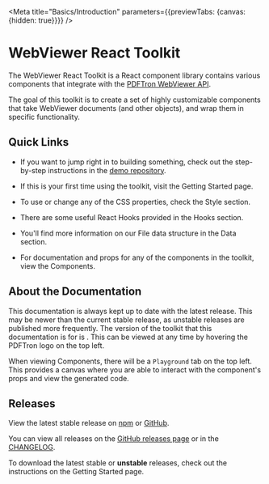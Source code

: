 
<Meta title="Basics/Introduction" parameters={{previewTabs: {canvas: {hidden: true}}}} />

# WebViewer React Toolkit

The WebViewer React Toolkit is a React component library contains various
components that integrate with the
[PDFTron WebViewer API](https://www.pdftron.com/documentation/web/).

The goal of this toolkit is to create a set of highly customizable components
that take WebViewer documents (and other objects), and wrap them in specific
functionality.

## Quick Links

- If you want to jump right in to building something, check out the step-by-step instructions in the [demo repository](https://github.com/PDFTron/webviewer-react-toolkit-demo).

- If this is your first time using the toolkit, visit the <LinkTo title="Basics/Getting Started">Getting Started page</LinkTo>.

- To use or change any of the CSS properties, check the <LinkTo title="Style/Colors">Style section</LinkTo>.

- There are some useful React Hooks provided in the <LinkTo title="Hooks/useFocusTrap">Hooks section</LinkTo>.

- You'll find more information on our File data structure in the <LinkTo title="Data/File">Data section</LinkTo>.

- For documentation and props for any of the components in the toolkit, view the <LinkTo title="Components/Button" story="Basic">Components</LinkTo>.

## About the Documentation

This documentation is always kept up to date with the latest release. This may
be newer than the current stable release, as unstable releases are published
more frequently. The version of the toolkit that this documentation is for
is <Current />. This can be viewed at any time by hovering the PDFTron logo on
the top left.

When viewing <LinkTo title="Components/Button" story="Basic">Components</LinkTo>,
there will be a `Playground` tab on the top left. This provides a canvas where
you are able to interact with the component's props and view the generated code.

## Releases

View the latest stable release on
[npm](https://www.npmjs.com/package/@pdftron/webviewer-react-toolkit) or
[GitHub](https://github.com/PDFTron/webviewer-react-toolkit/releases/latest).

You can view all releases on the
[GitHub releases page](https://github.com/PDFTron/webviewer-react-toolkit/releases)
or in the [CHANGELOG](https://github.com/PDFTron/webviewer-react-toolkit/blob/next/CHANGELOG.md).

To download the latest stable or **unstable** releases, check out
the instructions on
the <LinkTo title="Basics/Getting Started">Getting Started page</LinkTo>.
